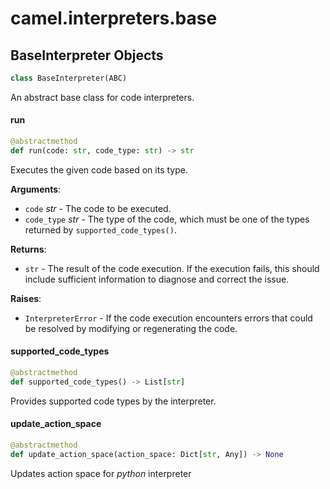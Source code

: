 <a id="camel.interpreters.base"></a>

# camel.interpreters.base

<a id="camel.interpreters.base.BaseInterpreter"></a>

## BaseInterpreter Objects

```python
class BaseInterpreter(ABC)
```

An abstract base class for code interpreters.

<a id="camel.interpreters.base.BaseInterpreter.run"></a>

#### run

```python
@abstractmethod
def run(code: str, code_type: str) -> str
```

Executes the given code based on its type.

**Arguments**:

- `code` _str_ - The code to be executed.
- `code_type` _str_ - The type of the code, which must be one of the
  types returned by `supported_code_types()`.
  

**Returns**:

- `str` - The result of the code execution. If the execution fails, this
  should include sufficient information to diagnose and correct
  the issue.
  

**Raises**:

- `InterpreterError` - If the code execution encounters errors that
  could be resolved by modifying or regenerating the code.

<a id="camel.interpreters.base.BaseInterpreter.supported_code_types"></a>

#### supported\_code\_types

```python
@abstractmethod
def supported_code_types() -> List[str]
```

Provides supported code types by the interpreter.

<a id="camel.interpreters.base.BaseInterpreter.update_action_space"></a>

#### update\_action\_space

```python
@abstractmethod
def update_action_space(action_space: Dict[str, Any]) -> None
```

Updates action space for *python* interpreter

